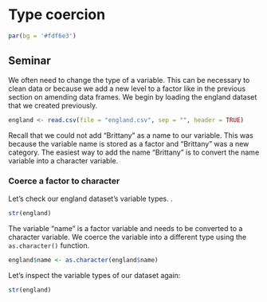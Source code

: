 # Type coercion

```r
par(bg = '#fdf6e3')
```

## Seminar

We often need to change the type of a variable. This can be necessary to clean data or because we add a new level to a factor like in the previous section on amending data frames. We begin by loading the england dataset that we created previously.

```r
england <- read.csv(file = "england.csv", sep = "", header = TRUE)
```

Recall that we could not add "Brittany" as a name to our variable. This was because the variable name is stored as a factor and "Brittany" was a new category. The easiest way to add the name "Brittany" is to convert the name variable into a character variable.

### Coerce a factor to character

Let's check our england dataset's variable types.
.
```r
str(england)
```

The variable "name" is a factor variable and needs to be converted to a character variable. We coerce the variable into a different type using the `as.character()` function.

```r
england$name <- as.character(england$name)
```

Let's inspect the variable types of our dataset again:

```r
str(england)
```






